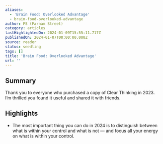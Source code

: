```yaml
---
aliases:
  - 'Brain Food: Overlooked Advantage'
  - brain-food-overlooked-advantage
author: FS (Farnam Street)
category: articles
lastHighlightedOn: 2024-01-09T15:55:11.717Z
publishedOn: 2024-01-07T00:00:00.000Z
source: reader
status: seedling
tags: []
title: 'Brain Food: Overlooked Advantage'
url: ''
---
```

## Summary

Thank you to everyone who purchased a copy of Clear Thinking in 2023. I’m thrilled you found it useful and shared it with friends.

## Highlights

- The most important thing you can do in 2024 is to distinguish between what is within your control and what is not — and focus all your energy on what is within your control.
